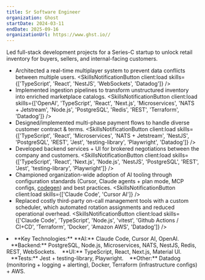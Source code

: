 ```yaml
---
title: Sr Software Engineer
organization: Ghost
startDate: 2024-03-11
endDate: 2025-09-16
organizationUrl: https://www.ghst.io//
---
```


Led full-stack development projects for a Series-C startup to unlock retail inventory for buyers, sellers, and internal-facing customers.

* Architected a real-time multiplayer system to prevent data conflicts between multiple users. <SkillsNotificationButton client:load skills={['TypeScript', 'React', 'NestJS', 'WebSockets', 'Datadog']} />
* Implemented ingestion pipelines to transform unstructured inventory into enriched marketplace catalogs. <SkillsNotificationButton client:load skills={['OpenAI', 'TypeScript', 'React', 'Next.js', 'Microservices', 'NATS + Jetstream', 'Node.js', 'PostgreSQL', 'Redis', 'REST', 'Terraform', 'Datadog']} />
* Designed/implemented multi-phase payment flows to handle diverse customer contract & terms. <SkillsNotificationButton client:load skills={['TypeScript', 'React', 'Microservices', 'NATS + Jetstream', 'NestJS', 'PostgreSQL', 'REST', 'Jest', 'testing-library', 'Playwright', 'Datadog']} />
* Developed backend services + UI for brokered negotiations between the company and customers. <SkillsNotificationButton client:load skills={['TypeScript', 'React', 'Next.js', 'Node.js', 'NestJS', 'PostgreSQL', 'REST', 'Jest', 'testing-library', 'Playwright']} />
* Championed organization-wide adoption of AI tooling through configuration standards (Cursor, Claude agents + plan mode, MCP configs, <a href="https://codegen.com/" target="_blank">codegen</a>) and best practices. <SkillsNotificationButton client:load skills={['Claude Code', 'Cursor AI']} />
* Replaced costly third-party on-call management tools with a custom scheduler, which automated rotation assignments and reduced operational overhead. <SkillsNotificationButton client:load skills={['Claude Code', 'TypeScript', 'Node.js', 'vitest', 'Github Actions / CI+CD', 'Terraform', 'Docker', 'Amazon AWS', 'Datadog']} />
<li class="print-only">**Key Technologies:** **AI:** Claude Code, Cursor AI, OpenAI. &nbsp;&nbsp;&nbsp;**Backend:** PostgreSQL, Node.js, Microservices, NATS, NestJS, Redis, REST, WebSockets. &nbsp;&nbsp;&nbsp;**UI:** TypeScript, React, Next.js, Material UI. &nbsp;&nbsp;&nbsp;**Tests:** Jest + testing-library, Playwright. &nbsp;&nbsp;&nbsp;**Other:** Datadog (monitoring + logging + alerting), Docker, Terraform (infrastructure configs) + AWS.</li>
